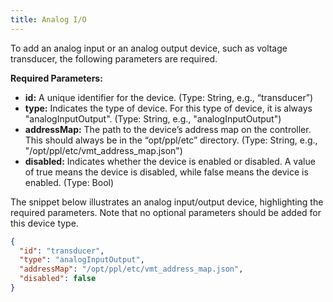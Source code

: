 ```yaml
---
title: Analog I/O
---
```


To add an analog input or an analog output device, such as voltage transducer, the following parameters are required.

**Required Parameters:**

- **id:** A unique identifier for the device. (Type: String, e.g., “transducer”)
- **type:** Indicates the type of device. For this type of device, it is always "analogInputOutput". (Type: String, e.g., "analogInputOutput")
- **addressMap:** The path to the device’s address map on the controller. This should always be in the “opt/ppl/etc” directory. (Type: String, e.g., "/opt/ppl/etc/vmt_address_map.json")
- **disabled:** Indicates whether the device is enabled or disabled. A value of true means the device is disabled, while false means the device is enabled. (Type: Bool)

The snippet below illustrates an analog input/output device, highlighting the required parameters. Note that no optional parameters should be added for this device type.

```json
{
  "id": "transducer",
  "type": "analogInputOutput",
  "addressMap": "/opt/ppl/etc/vmt_address_map.json",
  "disabled": false
}
```